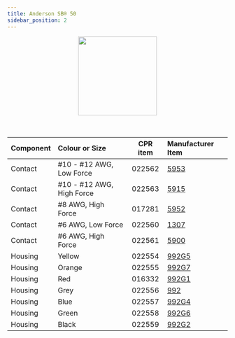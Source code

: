 ```yaml
---
title: Anderson SB® 50
sidebar_position: 2
---
```


<center>
  <img
    src="/img/components_images/anderson_sb_50_1.png"
    width="180"
  />
</center>
<br />
<br />

| Component | Colour or Size            | CPR item | Manufacturer Item                                                                             |
| :-------- | :------------------------ | :------: | :-------------------------------------------------------------------------------------------- |
| Contact   | #10 - #12 AWG, Low Force  |  022562  | [5953](https://www.digikey.ca/en/products/detail/anderson-power-products-inc/5953/10650239)   |
| Contact   | #10 - #12 AWG, High Force |  022563  | [5915](https://www.digikey.ca/en/products/detail/anderson-power-products-inc/5915/10650508)   |
| Contact   | #8 AWG, High Force        |  017281  | [5952](https://www.digikey.ca/en/products/detail/anderson-power-products-inc/5952/10650192)   |
| Contact   | #6 AWG, Low Force         |  022560  | [1307](https://www.digikey.ca/en/products/detail/anderson-power-products-inc/1307/10650221?s=N4IgTCBcDa5gLAZgLQEZEAYDsyByAREAXQF8g)                                                                          |
| Contact   | #6 AWG, High Force        |  022561  | [5900](https://www.digikey.ca/en/products/detail/anderson-power-products-inc/5900/10650403)   |
| Housing   | Yellow                    |  022554  | [992G5](https://www.digikey.ca/en/products/detail/anderson-power-products-inc/992G5/10650072) |
| Housing   | Orange                    |  022555  | [992G7](https://www.digikey.ca/en/products/detail/anderson-power-products-inc/992G7/14551187) |
| Housing   | Red                       |  016332  | [992G1](https://www.digikey.ca/en/products/detail/anderson-power-products-inc/992G1/10650575) |
| Housing   | Grey                      |  022556  | [992](https://www.digikey.ca/en/products/detail/anderson-power-products-inc/992/10650131)     |
| Housing   | Blue                      |  022557  | [992G4](https://www.digikey.ca/en/products/detail/anderson-power-products-inc/992G4/10650409) |
| Housing   | Green                     |  022558  | [992G6](https://www.digikey.ca/en/products/detail/anderson-power-products-inc/992G6/10650518) |
| Housing   | Black                     |  022559  | [992G2](https://www.digikey.ca/en/products/detail/anderson-power-products-inc/992G2/10650330) |
